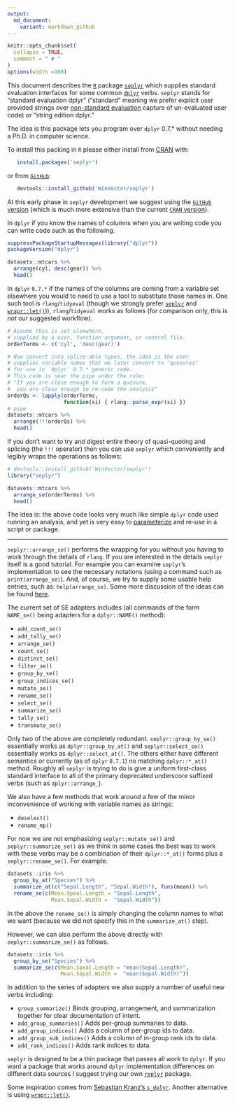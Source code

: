 ```yaml
---
output:
  md_document:
    variant: markdown_github
---
```


<!-- README.md is generated from README.Rmd. Please edit that file -->



```r
knitr::opts_chunk$set(
  collapse = TRUE,
  comment = " # "
)
options(width =100)
```


This document describes the [`R`](https://www.r-project.org) package [`seplyr`](https://github.com/WinVector/seplyr) which supplies *s*tandard *e*valuation interfaces for some common [`dplyr`](https://CRAN.R-project.org/package=dplyr) verbs.
`seplyr` stands for "standard evaluation dplyr" ("standard" meaning we prefer explicit user provided strings over [non-standard evaluation](http://adv-r.had.co.nz/Computing-on-the-language.html) capture of un-evaluated user code) or "string edition dplyr."

The idea is this package lets you program over `dplyr` 0.7.* without needing a Ph.D. in computer science.

To install this packing in `R` please either install from [CRAN](https://CRAN.R-project.org/package=seplyr) with:

```r
   install.packages('seplyr')
```

or from [`GitHub`](https://github.com/WinVector/seplyr):
 
```r
   devtools::install_github('WinVector/seplyr')
```

At this early phase in `seplyr` development we suggest using the [`GitHub` version](https://github.com/WinVector/seplyr) (which is much more extensive than the current [`CRAN` version](https://CRAN.R-project.org/package=seplyr )).

In `dplyr` if you know the names of columns when you are writing code you can write code such as the following.

```r
suppressPackageStartupMessages(library("dplyr"))
packageVersion("dplyr")

datasets::mtcars %>% 
  arrange(cyl, desc(gear)) %>% 
  head()
```

In `dplyr` `0.7.*` if the names of the columns are coming from a variable set elsewhere you would to need to use a tool to substitute those names in. One such tool is `rlang`/`tidyeval` (though we strongly prefer [`seplyr`](https://github.com/WinVector/seplyr/blob/master/README.md) and [`wrapr::let()`](https://github.com/WinVector/wrapr/blob/master/README.md))), `rlang`/`tidyeval` works as follows (for comparison only, this is *not* our suggested workflow).

```r
# Assume this is set elsewhere,
# supplied by a user, function argument, or control file.
orderTerms <- c('cyl', 'desc(gear)')

# Now convert into splice-able types, the idea is the user
# supplies variable names that we later convert to "quosures"
# for use in `dplyr` 0.7.* generic code.
# This code is near the pipe under the rule:
# "If you are close enough to form a quosure, 
#  you are close enough to re-code the analysis"
orderQs <- lapply(orderTerms,
                  function(si) { rlang::parse_expr(si) })
# pipe
datasets::mtcars %>% 
  arrange(!!!orderQs) %>% 
  head()
```

If you don't want to try and digest entire theory of quasi-quoting and splicing (the `!!!` operator) then you can use `seplyr` which conveniently and legibly wraps the operations as follows:

```r
# devtools::install_github('WinVector/seplyr')
library("seplyr")

datasets::mtcars %>% 
  arrange_se(orderTerms) %>% 
  head()
```

The idea is: the above code looks very much like simple `dplyr` code used running an analysis, and yet is very easy to [parameterize](http://www.win-vector.com/blog/2016/12/parametric-variable-names-and-dplyr/) and re-use in a script or package.

******

`seplyr::arrange_se()` performs the wrapping for you without you having to work through the details of `rlang`.  If you are interested in the details `seplyr` itself is a good tutorial.  For example you can examine `seplyr`'s implementation to see the necessary notations (using a command such as `print(arrange_se)`). And, of course, we try to supply some usable help entries, such as: `help(arrange_se)`.  Some more discussion of the ideas can be found [here](http://www.win-vector.com/blog/2017/07/dplyr-0-7-made-simpler/).

The current set of SE adapters includes (all commands of the form `NAME_se()` being adapters for a `dplyr::NAME()` method):

 * `add_count_se()`
 * `add_tally_se()`
 * `arrange_se()`
 * `count_se()`
 * `distinct_se()`
 * `filter_se()`
 * `group_by_se()`
 * `group_indices_se()`
 * `mutate_se()`
 * `rename_se()`
 * `select_se()`
 * `summarize_se()`
 * `tally_se()`
 * `transmute_se()`

Only two of the above are completely redundant. `seplyr::group_by_se()` essentially works as `dplyr::group_by_at()` and `seplyr::select_se()` essentially works as `dplyr::select_at()`. The others either have different semantics or currently (as of `dplyr` `0.7.1`) no matching `dplyr::*_at()` method.  Roughly all `seplyr` is trying to do is give a uniform first-class standard interface to all of the primary deprecated underscore suffixed verbs (such as `dplyr::arrange_`).

We also have a few methods that work around a few of the minor inconvenience of working with variable names as strings:

* `deselect()`
* `rename_mp()`

For now we are not emphasizing `seplyr::mutate_se()` and `seplyr::summarize_se()` as we think in some cases the best was to work with these verbs may be a combination of their `dplyr::*_at()` forms plus a `seplyr::rename_se()`.  For example:

```r
datasets::iris %>%
  group_by_at("Species") %>%
  summarize_at(c("Sepal.Length", "Sepal.Width"), funs(mean)) %>%
  rename_se(c(Mean.Speal.Length = "Sepal.Length", 
              Mean.Sepal.Width =  "Sepal.Width"))
```

In the above the `rename_se()` is simply changing the column names to what we want (because we did not specify this in the `summarize_at()` step).

However, we can also perform the above directly with `seplyr::summarize_se()` as follows.


```r
datasets::iris %>%
  group_by_se("Species") %>%
  summarize_se(c(Mean.Speal.Length = "mean(Sepal.Length)", 
                 Mean.Sepal.Width =  "mean(Sepal.Width)"))
```

In addition to the series of adapters we also supply a number of useful new verbs including:

 * `group_summarize()` Binds grouping, arrangement, and summarization together for clear documentation of intent.
 * `add_group_summaries()` Adds per-group summaries to data.
 * `add_group_indices()` Adds a column of per-group ids to data.
 * `add_group_sub_indices()` Adds a column of in-group rank ids to data.
 * `add_rank_indices()` Adds rank indices to data.

`seplyr` is designed to be a thin package that passes all work to `dplyr`.  If you want a package that works around `dplyr` implementation differences on different data sources I suggest trying our own [`replyr`]( https://CRAN.R-project.org/package=replyr) package.

Some inspiration comes from [Sebastian Kranz's `s_dplyr`](https://gist.github.com/skranz/9681509).  Another alternative is using [`wrapr::let()`](https://github.com/WinVector/wrapr/blob/master/README.md).

